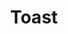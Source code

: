 ---
id: toast
title: Toast
description: A message that appears on the screen to provide feedback on an action.
---